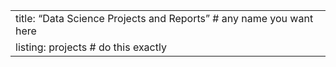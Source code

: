 ---
title: "Data Science Projects and Reports"  # any name you want here
listing: projects # do this exactly
---